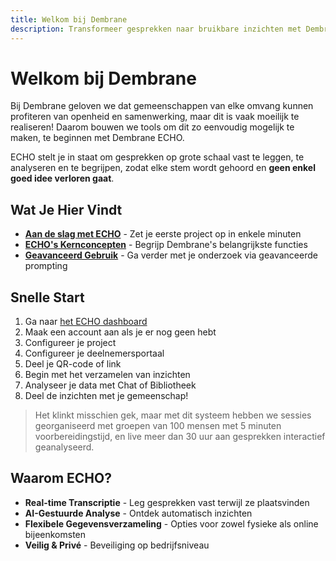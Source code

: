 ```yaml
---
title: Welkom bij Dembrane
description: Transformeer gesprekken naar bruikbare inzichten met Dembrane ECHO
---
```


# Welkom bij Dembrane

Bij Dembrane geloven we dat gemeenschappen van elke omvang kunnen profiteren van openheid en samenwerking, maar dit is vaak moeilijk te realiseren! Daarom bouwen we tools om dit zo eenvoudig mogelijk te maken, te beginnen met Dembrane ECHO.

ECHO stelt je in staat om gesprekken op grote schaal vast te leggen, te analyseren en te begrijpen, zodat elke stem wordt gehoord en **geen enkel goed idee verloren gaat**.

## Wat Je Hier Vindt

- **[Aan de slag met ECHO](/echo/getting-started.nl-NL)** - Zet je eerste project op in enkele minuten
- **[ECHO's Kernconcepten](/echo/core-concepts.nl-NL)** - Begrijp Dembrane's belangrijkste functies
- **[Geavanceerd Gebruik]()** - Ga verder met je onderzoek via geavanceerde prompting

## Snelle Start

1. Ga naar [het ECHO dashboard](https://dashboard.dembrane.com)
2. Maak een account aan als je er nog geen hebt
3. Configureer je project
4. Configureer je deelnemersportaal
5. Deel je QR-code of link
6. Begin met het verzamelen van inzichten
7. Analyseer je data met Chat of Bibliotheek
8. Deel de inzichten met je gemeenschap!

> Het klinkt misschien gek, maar met dit systeem hebben we sessies georganiseerd met groepen van 100 mensen met 5 minuten voorbereidingstijd, en live meer dan 30 uur aan gesprekken interactief geanalyseerd.

## Waarom ECHO?

- **Real-time Transcriptie** - Leg gesprekken vast terwijl ze plaatsvinden
- **AI-Gestuurde Analyse** - Ontdek automatisch inzichten
- **Flexibele Gegevensverzameling** - Opties voor zowel fysieke als online bijeenkomsten
- **Veilig & Privé** - Beveiliging op bedrijfsniveau 